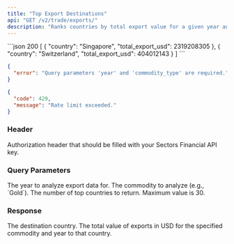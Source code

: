 ```yaml
---
title: "Top Export Destinations"
api: "GET /v2/trade/exports/"
description: "Ranks countries by total export value for a given year and commodity, showing the top destinations for exports."
---
```


<ResponseExample>
```json 200
[
    {
        "country": "Singapore",
        "total_export_usd": 2319208305
    },
    {
        "country": "Switzerland",
        "total_export_usd": 404012143
    }
]
```

```json 400
{
  "error": "Query parameters 'year' and 'commodity_type' are required."
}
```

```json 429
{
  "code": 429,
  "message": "Rate limit exceeded."
}
```

</ResponseExample>

### Header

<ParamField header="Authorization" type="string" required>
  Authorization header that should be filled with your Sectors Financial API
  key.
</ParamField>

### Query Parameters

<ParamField query="year" type="integer" required>
  The year to analyze export data for.
</ParamField>
<ParamField query="commodity_type" type="string" required>
  The commodity to analyze (e.g., `Gold`).
</ParamField>
<ParamField query="limit" type="integer" default="20">
  The number of top countries to return. Maximum value is 30.
</ParamField>

### Response

<ResponseField name="[]" type="ExportDestination">
  <Expandable title="Export Destination properties">
    <ResponseField name="country" type="string">
      The destination country.
    </ResponseField>
    <ResponseField name="total_export_usd" type="number">
      The total value of exports in USD for the specified commodity and year to
      that country.
    </ResponseField>
  </Expandable>
</ResponseField>
